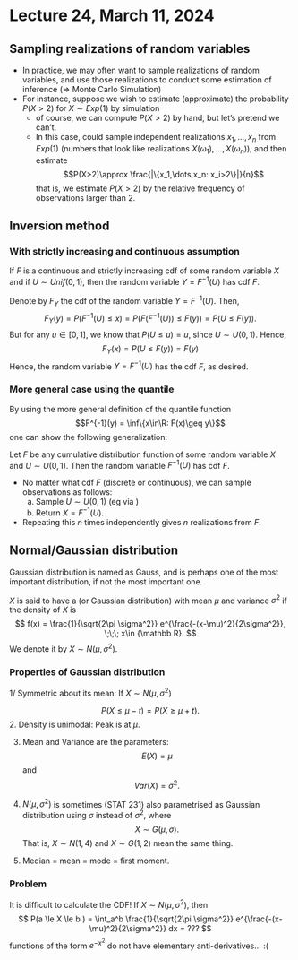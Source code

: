 # Lecture 24, March 11, 2024

## Sampling realizations of random variables

+ In practice, we may often want to sample realizations of random variables, and use those realizations to conduct some estimation of inference ($\Rightarrow$ Monte Carlo Simulation)
+ For instance, suppose we wish to estimate (approximate) the probability $P(X>2)$ for $X\sim Exp(1)$ by simulation 
    + of course, we can compute $P(X>2)$ by hand, but let's pretend we can't.
    + In this case, could sample independent realizations $x_1,\dots,x_n$ from $Exp(1)$ (numbers that look like realizations $X(\omega_1),\dots,X(\omega_n)$), and then estimate
$$P(X>2)\approx \frac{|\{x_1,\dots,x_n: x_i>2\}|}{n}$$
that is, we estimate $P(X>2)$ by the relative frequency of observations larger than 2. 

## Inversion method

### With strictly increasing and continuous assumption

::: {.lemma}
If $F$ is a continuous and strictly increasing cdf of some random variable $X$ and if $U\sim Unif(0,1)$, then the random variable $Y=F^{-1}(U)$ has cdf $F$.
:::

::: {.proof}
Denote by $F_Y$ the cdf of the random variable $Y = F^{-1}(U)$. Then,
    $$ F_Y(y) = P(F^{-1}(U)\leq x) = P(F(F^{-1}(U))\leq F(y))=P(U\leq F(y)).$$
But for any $u\in[0,1]$, we know that $P(U\leq u)=u$, since $U\sim U(0,1)$. Hence,
    $$ F_Y(x) = P(U\leq F(y))=F(y)$$
Hence, the random variable $Y = F^{-1}(U)$ has the cdf $F$, as desired. 
:::

### More general case using the quantile

By using the more general definition of the quantile function
    $$F^{-1}(y) = \inf\{x\in\R: F(x)\geq y\}$$
one can show the following generalization:\pause

::: {.theorem}
Let $F$ be any cumulative distribution function of some random variable $X$ and $U\sim U(0,1)$. Then the random variable $F^{-1}(U)$ has cdf $F$.
:::

+ No matter what cdf $F$ (discrete or continuous), we can sample observations as follows:
  a.  Sample $U\sim U(0,1)$ (eg via \texttt{runif()})
  b.  Return $X=F^{-1}(U)$.

+ Repeating this $n$ times independently gives $n$ realizations from $F$.

## Normal/Gaussian distribution

Gaussian distribution is named as Gauss, and is perhaps one of the most important distribution, if not the most important one.

::: {.definition}
$X$ is said to have a \textbf{normal distribution} (or Gaussian distribution) with mean $\mu$ and variance $\sigma^2$ if the density of $X$ is
$$
f(x) = \frac{1}{\sqrt{2\pi \sigma^2}} e^{\frac{-(x-\mu)^2}{2\sigma^2}}, \;\;\; x\in {\mathbb R}.
$$
We denote it by $X\sim N(\mu,\sigma^2)$.
:::

### Properties of Gaussian distribution

1/ Symmetric about its mean: If $X \sim N(\mu, \sigma^2)$

$$
P( X \le \mu - t) = P(X \ge \mu + t).
$$
2. Density is unimodal: Peak is at $\mu$.

3. Mean and Variance are the parameters: 
$$E(X)= \mu$$
 and 
 $$Var(X)=\sigma^2.$$
 
4. $N(\mu, \sigma^2)$ is sometimes (STAT 231) also parametrised as Gaussian distribution using $\sigma$ instead of $\sigma^2$, where
$$
X \sim G(\mu, \sigma).
$$
That is, $X\sim N(1, 4)$ and $X\sim G(1, 2)$ mean the same thing. 

5. Median = mean = mode = first moment.

### Problem

It is difficult to calculate the CDF! If $X\sim N(\mu, \sigma^2)$, then
$$
P(a \le X \le b ) = \int_a^b \frac{1}{\sqrt{2\pi \sigma^2}} e^{\frac{-(x-\mu)^2}{2\sigma^2}} dx = ???
$$
functions of the form $e^{-x^2}$ do not have elementary anti-derivatives... :(